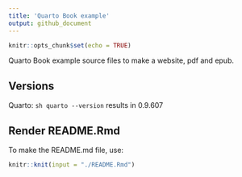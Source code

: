 ```yaml
---
title: 'Quarto Book example'
output: github_document
---
```


<!-- README.md is generated from README.Rmd. Please edit that file -->

```r
knitr::opts_chunk$set(echo = TRUE)
```

Quarto Book example source files to make a website, pdf and epub.

## Versions
Quarto: `sh quarto --version` results in 0.9.607

## Render README.Rmd
To make the README.md file, use:
```r
knitr::knit(input = "./README.Rmd")
```
